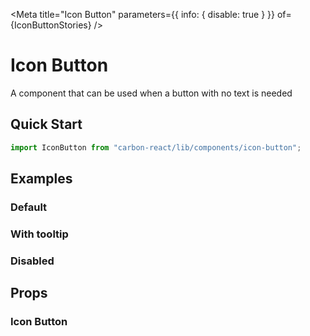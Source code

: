

<Meta title="Icon Button" parameters={{ info: { disable: true } }} of={IconButtonStories} />

# Icon Button

A component that can be used when a button with no text is needed

## Quick Start

```javascript
import IconButton from "carbon-react/lib/components/icon-button";
```

## Examples

### Default

<Canvas of={IconButtonStories.Default} />

### With tooltip

<Canvas of={IconButtonStories.WithTooltip} />

### Disabled

<Canvas of={IconButtonStories.Disabled} />

## Props

### Icon Button

<ArgTypes of={IconButtonStories} />
